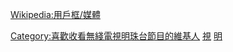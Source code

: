{{Userbox
  |id=''<span style="font-family:Liberation Serif;">Pearl</span>''
  |id-fc=White
  |id-c=Orange
  |info=這個用戶喜歡收看[[明珠台|香港無綫電視明珠台]]的節目。
  |info-c=#eb6100
  |border-c=#fff100
}}<includeonly>[[Category:喜歡收看無綫電視明珠台節目的維基人]]</includeonly><noinclude>
[[Category:媒體用戶框模板|視]]
</noinclude><noinclude>{{Clear}}
[[Wikipedia:用戶框/媒體]]
[[Category:電視廣播有限公司用戶框|明]]</noinclude>